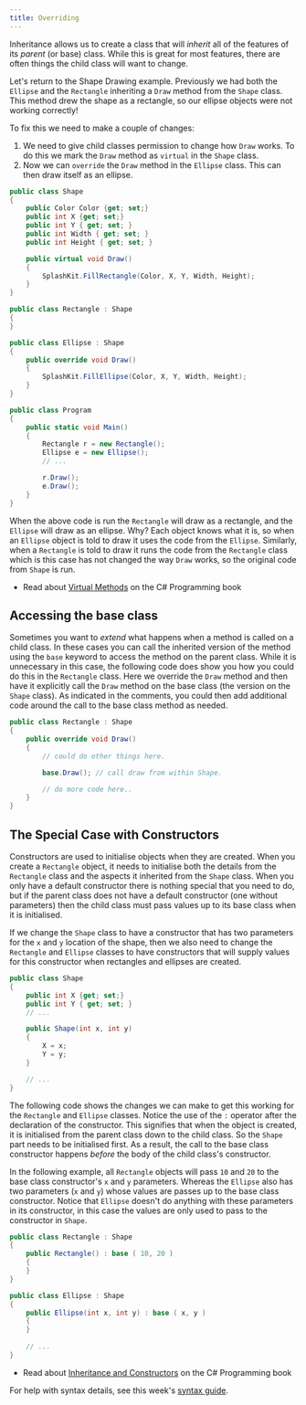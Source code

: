 ```yaml
---
title: Overriding
---
```


Inheritance allows us to create a class that will _inherit_ all of the features of its _parent_ (or base) class. While this is great for most features, there are often things the child class will want to change.

Let's return to the Shape Drawing example. Previously we had both the `Ellipse` and the `Rectangle` inheriting a `Draw` method from the `Shape` class. This method drew the shape as a rectangle, so our ellipse objects were not working correctly!

To fix this we need to make a couple of changes:

1. We need to give child classes permission to change how `Draw` works. To do this we mark the `Draw` method as `virtual` in the `Shape` class.
1. Now we can `override` the `Draw` method in the `Ellipse` class. This can then draw itself as an ellipse.

```cs
public class Shape
{
    public Color Color {get; set;}
    public int X {get; set;}
    public int Y { get; set; }
    public int Width { get; set; }
    public int Height { get; set; }

    public virtual void Draw()
    {
        SplashKit.FillRectangle(Color, X, Y, Width, Height);
    }
}

public class Rectangle : Shape
{
}

public class Ellipse : Shape
{
    public override void Draw()
    {
        SplashKit.FillEllipse(Color, X, Y, Width, Height);
    } 
}

public class Program
{
    public static void Main()
    {
        Rectangle r = new Rectangle();
        Ellipse e = new Ellipse();
        // ...

        r.Draw();
        e.Draw();
    }
}
``` 

When the above code is run the `Rectangle` will draw as a rectangle, and the `Ellipse` will draw as an ellipse. Why? Each object knows what it is, so when an `Ellipse` object is told to draw it uses the code from the `Ellipse`. Similarly, when a `Rectangle` is told to draw it runs the code from the `Rectangle` class which is this case has not changed the way `Draw` works, so the original code from `Shape` is run.

* Read about [Virtual Methods](https://en.wikibooks.org/wiki/C_Sharp_Programming/Inheritance#Virtual_Methods) on the C# Programming book

## Accessing the base class

Sometimes you want to _extend_ what happens when a method is called on a child class. In these cases you can call the inherited version of the method using the `base` keyword to access the method on the parent class. While it is unnecessary in this case, the following code does show you how you could do this in the `Rectangle` class. Here we override the `Draw` method and then have it explicitly call the `Draw` method on the base class (the version on the `Shape` class). As indicated in the comments, you could then add additional code around the call to the base class method as needed.

```cs
public class Rectangle : Shape
{
    public override void Draw()
    {
        // could do other things here.

        base.Draw(); // call draw from within Shape.

        // do more code here..
    } 
} 
``` 

## The Special Case with Constructors

Constructors are used to initialise objects when they are created. When you create a `Rectangle` object, it needs to initialise both the details from the `Rectangle` class and the aspects it inherited from the `Shape` class. When you only have a default constructor there is nothing special that you need to do, but if the parent class does not have a default constructor (one without parameters) then the child class must pass values up to its base class when it is initialised.

If we change the `Shape` class to have a constructor that has two parameters for the `x` and `y` location of the shape, then we also need to change the `Rectangle` and `Ellipse` classes to have constructors that will supply values for this constructor when rectangles and ellipses are created.

```cs
public class Shape
{
    public int X {get; set;}
    public int Y { get; set; }
    // ...

    public Shape(int x, int y)
    {
        X = x;
        Y = y;
    }

    // ...
}
```

The following code shows the changes we can make to get this working for the `Rectangle` and `Ellipse` classes. Notice the use of the `:` operator after the declaration of the constructor. This signifies that when the object is created, it is initialised from the parent class down to the child class. So the `Shape` part needs to be initialised first. As a result, the call to the base class constructor happens _before_ the body of the child class's constructor.

In the following example, all `Rectangle` objects will pass `10` and `20` to the base class constructor's `x` and `y` parameters. Whereas the `Ellipse` also has two parameters (`x` and `y`) whose values are passes up to the base class constructor. Notice that `Ellipse` doesn't do anything with these parameters in its constructor, in this case the values are only used to pass to the constructor in `Shape`.

```cs
public class Rectangle : Shape
{
    public Rectangle() : base ( 10, 20 )
    {
    }
}

public class Ellipse : Shape
{
    public Ellipse(int x, int y) : base ( x, y )
    {
    }
    
    // ...
}
``` 

* Read about [Inheritance and Constructors](https://en.wikibooks.org/wiki/C_Sharp_Programming/Inheritance#Constructors) on the C# Programming book

For help with syntax details, see this week's [syntax guide](../08-syntax-guide).